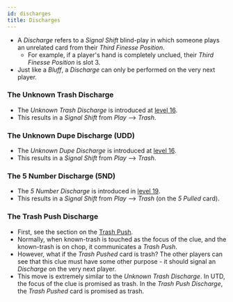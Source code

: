 ```yaml
---
id: discharges
title: Discharges
---
```


- A *Discharge* refers to a _Signal Shift_ blind-play in which someone plays an unrelated card from their *Third Finesse Position*.
  - For example, if a player's hand is completely unclued, their *Third Finesse Position* is slot 3.
- Just like a *Bluff*, a *Discharge* can only be performed on the very next player.

### The Unknown Trash Discharge

- The _Unknown Trash Discharge_ is introduced at [level 16](../level-16.mdx#the-unknown-trash-discharge-1-for-1-form-utd).
- This results in a _Signal Shift_ from _Play_ --> _Trash_.

### The Unknown Dupe Discharge (UDD)

- The _Unknown Dupe Discharge_ is introduced at [level 16](../level-16.mdx#the-unknown-dupe-discharge-udd).
- This results in a _Signal Shift_ from _Play_ --> _Trash_.

### The 5 Number Discharge (5ND)

- The _5 Number Discharge_ is introduced in [level 19](../level-19.mdx#the-5-number-discharge-5nd).
- This results in a _Signal Shift_ from _Play_ --> _Trash_ (on the _5 Pulled_ card).

### The Trash Push Discharge

- First, see the section on the [Trash Push](../level-14.mdx#the-trash-push).
- Normally, when known-trash is touched as the focus of the clue, and the known-trash is on chop, it communicates a _Trash Push_.
- However, what if the _Trash Pushed_ card is trash? The other players can see that this clue must have some other purpose - it should signal an _Discharge_ on the very next player.
- This move is extremely similar to the _Unknown Trash Discharge_. In UTD, the focus of the clue is promised as trash. In the _Trash Push Discharge_, the _Trash Pushed_ card is promised as trash.
